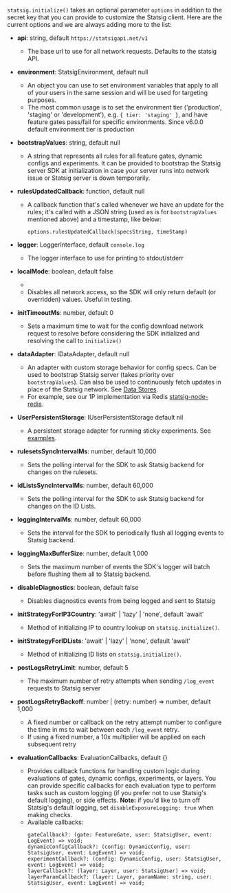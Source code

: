 
`statsig.initialize()` takes an optional parameter `options` in addition to the secret key that you can provide to customize the Statsig client. Here are the current options and we are always adding more to the list:

- **api**: string, default `https://statsigapi.net/v1`
  - The base url to use for all network requests. Defaults to the statsig API.
- **environment**: StatsigEnvironment, default null

  - An object you can use to set environment variables that apply to all of your users in the same session and will be used for targeting purposes.
  - The most common usage is to set the environment tier ('production', 'staging' or 'development'), e.g. `{ tier: 'staging' }`, and have feature gates pass/fail for specific environments. Since v6.0.0 default environment tier is production

- **bootstrapValues**: string, default null
  - A string that represents all rules for all feature gates, dynamic configs and experiments. It can be provided to bootstrap the Statsig server SDK at initialization in case your server runs into network issue or Statsig server is down temporarily.
- **rulesUpdatedCallback**: function, default null

  - A callback function that's called whenever we have an update for the rules; it's called with a JSON string (used as is for `bootstrapValues` mentioned above) and a timestamp, like below:

    ```
    options.rulesUpdatedCallback(specsString, timeStamp)
    ```
- **logger**: LoggerInterface, default `console.log`
  - The logger interface to use for printing to stdout/stderr
- **localMode**: boolean, default false
  - <LocalModeSnippet type="server" />
  - Disables all network access, so the SDK will only return default (or overridden) values. Useful in testing.
- **initTimeoutMs**: number, default 0
  - Sets a maximum time to wait for the config download network request to resolve before considering the SDK initialized and resolving the call to `initialize()`
- **dataAdapter**: IDataAdapter, default null
  - An adapter with custom storage behavior for config specs. Can be used to bootstrap Statsig server (takes priority over `bootstrapValues`). Can also be used to continuously fetch updates in place of the Statsig network. See [Data Stores](/server/concepts/data_store).
  - For example, see our 1P implementation via Redis [statsig-node-redis](https://github.com/statsig-io/node-js-server-sdk-redis).
- **UserPersistentStorage**: IUserPersistentStorage default nil
  - A persistent storage adapter for running sticky experiments. See [examples](/server/nodejsServerSDK#user-persistent-storage).
- **rulesetsSyncIntervalMs**: number, default 10,000
  - Sets the polling interval for the SDK to ask Statsig backend for changes on the rulesets.
- **idListsSyncIntervalMs**: number, default 60,000
  - Sets the polling interval for the SDK to ask Statsig backend for changes on the ID Lists.
- **loggingIntervalMs**: number, default 60,000
  - Sets the interval for the SDK to periodically flush all logging events to Statsig backend.
- **loggingMaxBufferSize**: number, default 1,000
  - Sets the maximum number of events the SDK's logger will batch before flushing them all to Statsig backend.
- **disableDiagnostics**: boolean, default false
  - Disables diagnostics events from being logged and sent to Statsig
- **initStrategyForIP3Country**: 'await' | 'lazy' | 'none', default 'await'
  - Method of initializing IP to country lookup on `statsig.initialize()`.
- **initStrategyForIDLists**: 'await' | 'lazy' | 'none', default 'await'
  - Method of initializing ID lists on `statsig.initialize()`.
- **postLogsRetryLimit**: number, default 5
  - The maximum number of retry attempts when sending `/log_event` requests to Statsig server
- **postLogsRetryBackoff**: number | (retry: number) => number, default 1,000
  - A fixed number or callback on the retry attempt number to configure the time in ms to wait between each `/log_event` retry.
  - If using a fixed number, a 10x multiplier will be applied on each subsequent retry
- **evaluationCallbacks**: EvaluationCallbacks, default {}
  - Provides callback functions for handling custom logic during evaluations of gates, dynamic configs, experiments, or layers. You can provide specific callbacks for each evaluation type to perform tasks such as custom logging (if you prefer not to use Statsig's default logging), or side effects.
  **Note:** if you'd like to turn off Statsig's default logging, set `disableExposureLogging: true` when making checks.
  - Available callbacks:
    ```
    gateCallback?: (gate: FeatureGate, user: StatsigUser, event: LogEvent) => void;
    dynamicConfigCallback?: (config: DynamicConfig, user: StatsigUser, event: LogEvent) => void;
    experimentCallback?: (config: DynamicConfig, user: StatsigUser, event: LogEvent) => void;
    layerCallback?: (layer: Layer, user: StatsigUser) => void;
    layerParamCallback?: (layer: Layer, paramName: string, user: StatsigUser, event: LogEvent) => void;
    ```
